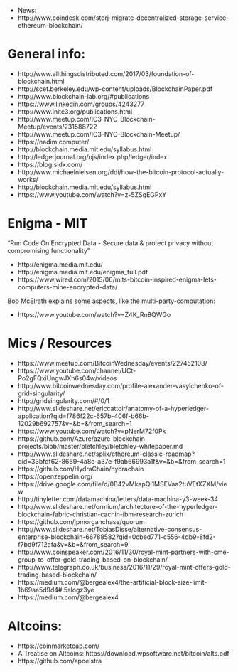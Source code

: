 
- News:
- http://www.coindesk.com/storj-migrate-decentralized-storage-service-ethereum-blockchain/

# General info:

- http://www.allthingsdistributed.com/2017/03/foundation-of-blockchain.html
- http://scet.berkeley.edu/wp-content/uploads/BlockchainPaper.pdf
- http://www.blockchain-lab.org/#publications
- https://www.linkedin.com/groups/4243277
- http://www.initc3.org/publications.html
- http://www.meetup.com/IC3-NYC-Blockchain-Meetup/events/231588722
- http://www.meetup.com/IC3-NYC-Blockchain-Meetup/
- https://nadim.computer/
- http://blockchain.media.mit.edu/syllabus.html
- http://ledgerjournal.org/ojs/index.php/ledger/index
- https://blog.sldx.com/
- http://www.michaelnielsen.org/ddi/how-the-bitcoin-protocol-actually-works/
- http://blockchain.media.mit.edu/syllabus.html 
- https://www.youtube.com/watch?v=z-5ZSgEGPxY

# Enigma - MIT

"Run Code On Encrypted Data - Secure data & protect privacy without compromising functionality”

- http://enigma.media.mit.edu/
- http://enigma.media.mit.edu/enigma_full.pdf
- https://www.wired.com/2015/06/mits-bitcoin-inspired-enigma-lets-computers-mine-encrypted-data/

Bob McElrath explains some aspects, like the multi-party-computation:

- https://www.youtube.com/watch?v=Z4K_Rn8QWGo


# Mics / Resources

- https://www.meetup.com/BitcoinWednesday/events/227452108/
- https://www.youtube.com/channel/UCt-Po2gFQxiUngwJXh6s04w/videos 
- http://www.bitcoinwednesday.com/profile-alexander-vasylchenko-of-grid-singularity/ 
- http://gridsingularity.com/#/0/1
- http://www.slideshare.net/ericcattoir/anatomy-of-a-hyperledger-application?qid=f786f22c-657b-406f-b66b-12029b692757&v=&b=&from_search=1 
- https://www.youtube.com/watch?v=pNerM72f0Pk 
- https://github.com/Azure/azure-blockchain-projects/blob/master/bletchley/bletchley-whitepaper.md 
- http://www.slideshare.net/splix/ethereum-classic-roadmap?qid=33bfdf62-8669-4a8c-a37e-f9ab66993a1f&v=&b=&from_search=1 
- https://github.com/HydraChain/hydrachain 
- https://openzeppelin.org/ 
- https://drive.google.com/file/d/0B42vMkapQi1MSEVaa2tuVEtXZXM/view
- http://tinyletter.com/datamachina/letters/data-machina-y3-week-34 
- http://www.slideshare.net/ormium/architecture-of-the-hyperledger-blockchain-fabric-christian-cachin-ibm-research-zurich 
- https://github.com/jpmorganchase/quorum 
- http://www.slideshare.net/TobiasDisse/alternative-consensus-enterprise-blockchain-66788582?qid=0cbed771-c556-4db9-8fd2-f7bd9f712afa&v=&b=&from_search=9
- http://www.coinspeaker.com/2016/11/30/royal-mint-partners-with-cme-group-to-offer-gold-trading-based-on-blockchain/ 
- http://www.telegraph.co.uk/business/2016/11/29/royal-mint-offers-gold-trading-based-blockchain/ 
- https://medium.com/@bergealex4/the-artificial-block-size-limit-1b69aa5d9d4#.5slogz3ye 
- https://medium.com/@bergealex4

# Altcoins:

- https://coinmarketcap.com/
- A Treatise on Altcoins: https://download.wpsoftware.net/bitcoin/alts.pdf
- https://github.com/apoelstra

